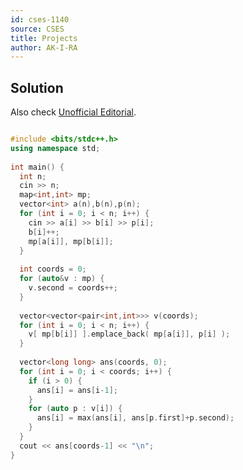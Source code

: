 ```yaml
---
id: cses-1140
source: CSES
title: Projects
author: AK-I-RA
---
```


## Solution
 

Also check [Unofficial Editorial](https://codeforces.com/blog/entry/70018).

```cpp

#include <bits/stdc++.h>
using namespace std;
 
int main() {
  int n;
  cin >> n;
  map<int,int> mp;
  vector<int> a(n),b(n),p(n);
  for (int i = 0; i < n; i++) {
    cin >> a[i] >> b[i] >> p[i];
    b[i]++;
    mp[a[i]], mp[b[i]];
  }
 
  int coords = 0;
  for (auto&v : mp) {
    v.second = coords++;
  }
 
  vector<vector<pair<int,int>>> v(coords);
  for (int i = 0; i < n; i++) {
    v[ mp[b[i]] ].emplace_back( mp[a[i]], p[i] );
  }
 
  vector<long long> ans(coords, 0);
  for (int i = 0; i < coords; i++) {
    if (i > 0) {
      ans[i] = ans[i-1];
    }
    for (auto p : v[i]) {
      ans[i] = max(ans[i], ans[p.first]+p.second);
    }
  }
  cout << ans[coords-1] << "\n";
}

```
